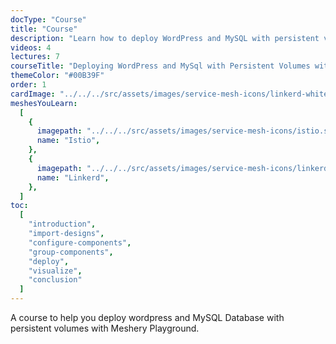 ```yaml
---
docType: "Course"
title: "Course"
description: "Learn how to deploy WordPress and MySQL with persistent volumes with Meshery Playground"
videos: 4
lectures: 7
courseTitle: "Deploying WordPress and MySql with Persistent Volumes with Meshery"
themeColor: "#00B39F"
order: 1
cardImage: "../../../src/assets/images/service-mesh-icons/linkerd-white.svg"
meshesYouLearn:
  [
    {
      imagepath: "../../../src/assets/images/service-mesh-icons/istio.svg",
      name: "Istio",
    },
    {
      imagepath: "../../../src/assets/images/service-mesh-icons/linkerd.svg",
      name: "Linkerd",
    },
  ]
toc:
  [
    "introduction",
    "import-designs",
    "configure-components",
    "group-components",
    "deploy",
    "visualize",
    "conclusion"
  ]
---
```


A course to help you deploy wordpress and MySQL Database with persistent volumes with Meshery Playground.

